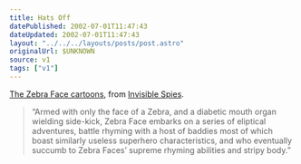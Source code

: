 ```yaml
---
title: Hats Off
datePublished: 2002-07-01T11:47:43
dateUpdated: 2002-07-01T11:47:43
layout: "../../../layouts/posts/post.astro"
originalUrl: $UNKNOWN
source: v1
tags: ["v1"]
---
```


[The Zebra Face cartoons][1], from [Invisible Spies][2].

> &#8220;Armed with only the face of a Zebra, and a diabetic mouth organ wielding side-kick, Zebra Face embarks on a series of eliptical adventures, battle rhyming with a host of baddies most of which boast similarly useless superhero characteristics, and who eventually succumb to Zebra Faces&#8217; supreme rhyming abilities and stripy body.&#8221;

[1]: http://www.invisiblespies.com/zebraface/zebintro.html
[2]: http://www.invisiblespies.com/ "Invisible Spies Records"
